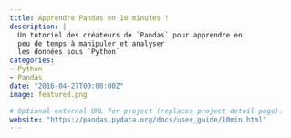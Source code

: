 ```yaml
---
title: Apprendre Pandas en 10 minutes !
description: |
  Un tutoriel des créateurs de `Pandas` pour apprendre en 
  peu de temps à manipuler et analyser
  les données sous `Python`
categories:
- Python
- Pandas
date: "2016-04-27T00:00:00Z"
image: featured.png

# Optional external URL for project (replaces project detail page).
website: "https://pandas.pydata.org/docs/user_guide/10min.html"
---
```

